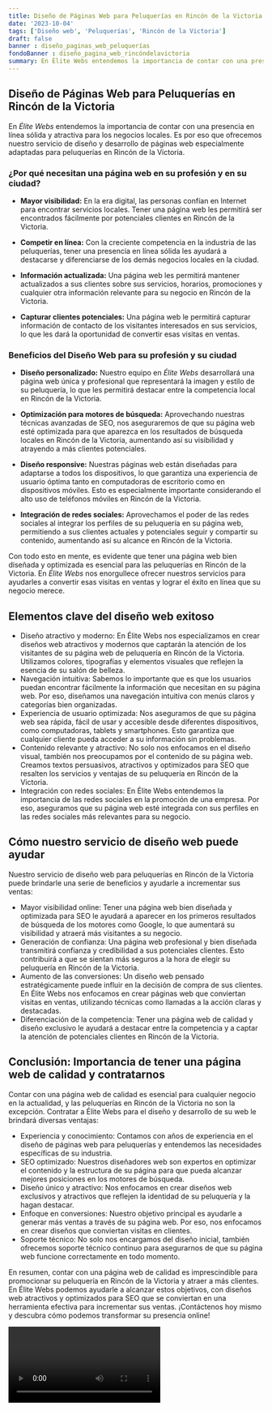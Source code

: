 ```yaml
---
title: Diseño de Páginas Web para Peluquerías en Rincón de la Victoria
date: '2023-10-04'
tags: ['Diseño web', 'Peluquerías', 'Rincón de la Victoria']
draft: false
banner : diseño_paginas_web_peluquerías
fondoBanner : diseño_pagina_web_rincóndelavictoria
summary: En Élite Webs entendemos la importancia de contar con una presencia en línea sólida y atractiva para los negocios locales. Es por eso que ofrecemos nuestro servicio de diseño y desarrollo de páginas web especialmente adaptadas para peluquerías en Rincón de la Victoria.
---
```


## **Diseño de Páginas Web para Peluquerías en Rincón de la Victoria**

En *Élite Webs* entendemos la importancia de contar con una presencia en línea sólida y atractiva para los negocios locales. Es por eso que ofrecemos nuestro servicio de diseño y desarrollo de páginas web especialmente adaptadas para peluquerías en Rincón de la Victoria.

### **¿Por qué necesitan una página web en su profesión y en su ciudad?**

- **Mayor visibilidad:** En la era digital, las personas confían en Internet para encontrar servicios locales. Tener una página web les permitirá ser encontrados fácilmente por potenciales clientes en Rincón de la Victoria.

- **Competir en línea:** Con la creciente competencia en la industria de las peluquerías, tener una presencia en línea sólida les ayudará a destacarse y diferenciarse de los demás negocios locales en la ciudad.

- **Información actualizada:** Una página web les permitirá mantener actualizados a sus clientes sobre sus servicios, horarios, promociones y cualquier otra información relevante para su negocio en Rincón de la Victoria.

- **Capturar clientes potenciales:** Una página web le permitirá capturar información de contacto de los visitantes interesados en sus servicios, lo que les dará la oportunidad de convertir esas visitas en ventas.

### **Beneficios del Diseño Web para su profesión y su ciudad**

- **Diseño personalizado:** Nuestro equipo en *Élite Webs* desarrollará una página web única y profesional que representará la imagen y estilo de su peluquería, lo que les permitirá destacar entre la competencia local en Rincón de la Victoria.

- **Optimización para motores de búsqueda:** Aprovechando nuestras técnicas avanzadas de SEO, nos aseguraremos de que su página web esté optimizada para que aparezca en los resultados de búsqueda locales en Rincón de la Victoria, aumentando así su visibilidad y atrayendo a más clientes potenciales.

- **Diseño responsive:** Nuestras páginas web están diseñadas para adaptarse a todos los dispositivos, lo que garantiza una experiencia de usuario óptima tanto en computadoras de escritorio como en dispositivos móviles. Esto es especialmente importante considerando el alto uso de teléfonos móviles en Rincón de la Victoria.

- **Integración de redes sociales:** Aprovechamos el poder de las redes sociales al integrar los perfiles de su peluquería en su página web, permitiendo a sus clientes actuales y potenciales seguir y compartir su contenido, aumentando así su alcance en Rincón de la Victoria.

Con todo esto en mente, es evidente que tener una página web bien diseñada y optimizada es esencial para las peluquerías en Rincón de la Victoria. En *Élite Webs* nos enorgullece ofrecer nuestros servicios para ayudarles a convertir esas visitas en ventas y lograr el éxito en línea que su negocio merece.

<GifSeo />

<Cta />

## Elementos clave del diseño web exitoso

- Diseño atractivo y moderno: En Élite Webs nos especializamos en crear diseños web atractivos y modernos que captarán la atención de los visitantes de su página web de peluquería en Rincón de la Victoria. Utilizamos colores, tipografías y elementos visuales que reflejen la esencia de su salón de belleza.
- Navegación intuitiva: Sabemos lo importante que es que los usuarios puedan encontrar fácilmente la información que necesitan en su página web. Por eso, diseñamos una navegación intuitiva con menús claros y categorías bien organizadas.
- Experiencia de usuario optimizada: Nos aseguramos de que su página web sea rápida, fácil de usar y accesible desde diferentes dispositivos, como computadoras, tablets y smartphones. Esto garantiza que cualquier cliente pueda acceder a su información sin problemas.
- Contenido relevante y atractivo: No solo nos enfocamos en el diseño visual, también nos preocupamos por el contenido de su página web. Creamos textos persuasivos, atractivos y optimizados para SEO que resalten los servicios y ventajas de su peluquería en Rincón de la Victoria.
- Integración con redes sociales: En Élite Webs entendemos la importancia de las redes sociales en la promoción de una empresa. Por eso, aseguramos que su página web esté integrada con sus perfiles en las redes sociales más relevantes para su negocio.

## Cómo nuestro servicio de diseño web puede ayudar

Nuestro servicio de diseño web para peluquerías en Rincón de la Victoria puede brindarle una serie de beneficios y ayudarle a incrementar sus ventas:

- Mayor visibilidad online: Tener una página web bien diseñada y optimizada para SEO le ayudará a aparecer en los primeros resultados de búsqueda de los motores como Google, lo que aumentará su visibilidad y atraerá más visitantes a su negocio.
- Generación de confianza: Una página web profesional y bien diseñada transmitirá confianza y credibilidad a sus potenciales clientes. Esto contribuirá a que se sientan más seguros a la hora de elegir su peluquería en Rincón de la Victoria.
- Aumento de las conversiones: Un diseño web pensado estratégicamente puede influir en la decisión de compra de sus clientes. En Élite Webs nos enfocamos en crear páginas web que conviertan visitas en ventas, utilizando técnicas como llamadas a la acción claras y destacadas.
- Diferenciación de la competencia: Tener una página web de calidad y diseño exclusivo le ayudará a destacar entre la competencia y a captar la atención de potenciales clientes en Rincón de la Victoria.

## Conclusión: Importancia de tener una página web de calidad y contratarnos

Contar con una página web de calidad es esencial para cualquier negocio en la actualidad, y las peluquerías en Rincón de la Victoria no son la excepción. Contratar a Élite Webs para el diseño y desarrollo de su web le brindará diversas ventajas:

- Experiencia y conocimiento: Contamos con años de experiencia en el diseño de páginas web para peluquerías y entendemos las necesidades específicas de su industria.
- SEO optimizado: Nuestros diseñadores web son expertos en optimizar el contenido y la estructura de su página para que pueda alcanzar mejores posiciones en los motores de búsqueda.
- Diseño único y atractivo: Nos enfocamos en crear diseños web exclusivos y atractivos que reflejen la identidad de su peluquería y la hagan destacar.
- Enfoque en conversiones: Nuestro objetivo principal es ayudarle a generar más ventas a través de su página web. Por eso, nos enfocamos en crear diseños que conviertan visitas en clientes.
- Soporte técnico: No solo nos encargamos del diseño inicial, también ofrecemos soporte técnico continuo para asegurarnos de que su página web funcione correctamente en todo momento.

En resumen, contar con una página web de calidad es imprescindible para promocionar su peluquería en Rincón de la Victoria y atraer a más clientes. En Élite Webs podemos ayudarle a alcanzar estos objetivos, con diseños web atractivos y optimizados para SEO que se conviertan en una herramienta efectiva para incrementar sus ventas. ¡Contáctenos hoy mismo y descubra cómo podemos transformar su presencia online!

<Video />

<CtaBot job='Peluquerías' city='Rincón de la Victoria'/>

<Gmaps query='Rincón de la Victoria+españa+maps' />